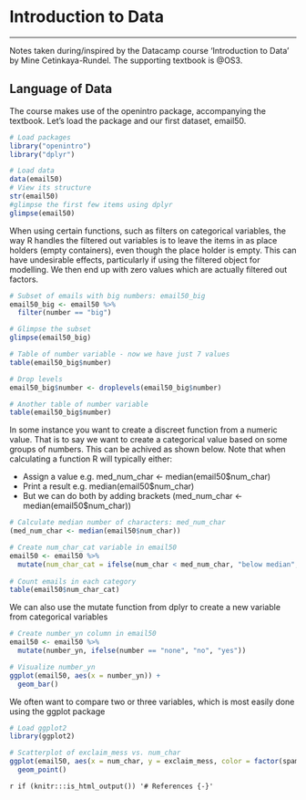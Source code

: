 # Introduction to Data
***
Notes taken during/inspired by the Datacamp course 'Introduction to Data' by Mine Cetinkaya-Rundel.  The supporting textbook is @OS3.

## Language of Data

The course makes use of the openintro package, accompanying the textbook.  Let's load the package and our first dataset, email50.

```r
# Load packages
library("openintro")
library("dplyr")

# Load data
data(email50)
# View its structure
str(email50)
#glimpse the first few items using dplyr
glimpse(email50)

```

When using certain functions, such as filters on categorical variables, the way R handles the filtered out variables is to leave the items in as place holders (empty containers), even though the place holder is empty.  This can have undesirable effects, particularly if using the filtered object for modelling.  We then end up with zero values which are actually filtered out factors.
```r
# Subset of emails with big numbers: email50_big
email50_big <- email50 %>%
  filter(number == "big")

# Glimpse the subset
glimpse(email50_big)

# Table of number variable - now we have just 7 values
table(email50_big$number)

# Drop levels
email50_big$number <- droplevels(email50_big$number)

# Another table of number variable
table(email50_big$number)
```

In some instance you want to create a discreet function from a numeric value.  That is to say we want to create a categorical value based on some groups of numbers.  This can be achived as shown below. Note that when calculating a function R will typically either:

* Assign a value e.g. med_num_char <- median(email50$num_char)
* Print a result e.g. median(email50$num_char)
* But we can do both by adding brackets (med_num_char <- median(email50$num_char))

```r
# Calculate median number of characters: med_num_char
(med_num_char <- median(email50$num_char))

# Create num_char_cat variable in email50
email50 <- email50 %>%
  mutate(num_char_cat = ifelse(num_char < med_num_char, "below median", "at or above median"))
  
# Count emails in each category
table(email50$num_char_cat)
```

We can also use the mutate function from dplyr to create a new variable from categorical variables

```r
# Create number_yn column in email50
email50 <- email50 %>%
  mutate(number_yn, ifelse(number == "none", "no", "yes"))

# Visualize number_yn
ggplot(email50, aes(x = number_yn)) +
  geom_bar()

```

We often want to compare two or three variables, which is most easily done using the ggplot package

```r
# Load ggplot2
library(ggplot2)

# Scatterplot of exclaim_mess vs. num_char
ggplot(email50, aes(x = num_char, y = exclaim_mess, color = factor(spam))) +
  geom_point()
```


`r if (knitr:::is_html_output()) '# References {-}'`
